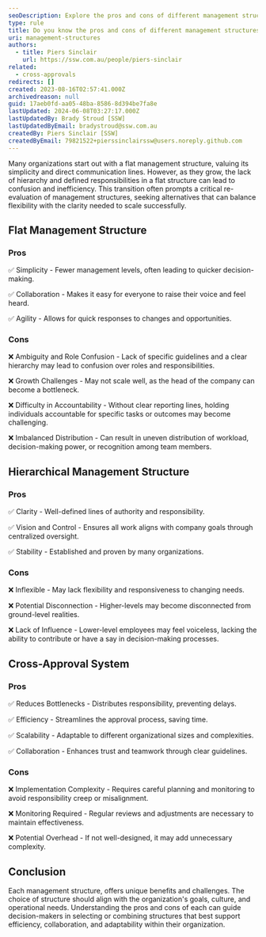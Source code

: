 ```yaml
---
seoDescription: Explore the pros and cons of different management structures, including flat, hierarchical, and cross-approval systems, to determine which approach best suits your organization's goals and needs.
type: rule
title: Do you know the pros and cons of different management structures?
uri: management-structures
authors:
  - title: Piers Sinclair
    url: https://ssw.com.au/people/piers-sinclair
related:
  - cross-approvals
redirects: []
created: 2023-08-16T02:57:41.000Z
archivedreason: null
guid: 17aeb0fd-aa05-48ba-8586-8d394be7fa8e
lastUpdated: 2024-06-08T03:27:17.000Z
lastUpdatedBy: Brady Stroud [SSW]
lastUpdatedByEmail: bradystroud@ssw.com.au
createdBy: Piers Sinclair [SSW]
createdByEmail: 79821522+pierssinclairssw@users.noreply.github.com
---
```


Many organizations start out with a flat management structure, valuing its simplicity and direct communication lines. However, as they grow, the lack of hierarchy and defined responsibilities in a flat structure can lead to confusion and inefficiency. This transition often prompts a critical re-evaluation of management structures, seeking alternatives that can balance flexibility with the clarity needed to scale successfully.

## Flat Management Structure

### Pros

✅ Simplicity - Fewer management levels, often leading to quicker decision-making.

✅ Collaboration - Makes it easy for everyone to raise their voice and feel heard.

✅ Agility - Allows for quick responses to changes and opportunities.

### Cons

❌ Ambiguity and Role Confusion - Lack of specific guidelines and a clear hierarchy may lead to confusion over roles and responsibilities.

❌ Growth Challenges - May not scale well, as the head of the company can become a bottleneck.

❌ Difficulty in Accountability - Without clear reporting lines, holding individuals accountable for specific tasks or outcomes may become challenging.

❌ Imbalanced Distribution - Can result in uneven distribution of workload, decision-making power, or recognition among team members.

## Hierarchical Management Structure

### Pros

✅ Clarity - Well-defined lines of authority and responsibility.

✅ Vision and Control - Ensures all work aligns with company goals through centralized oversight.

✅ Stability - Established and proven by many organizations.

### Cons

❌ Inflexible - May lack flexibility and responsiveness to changing needs.

❌ Potential Disconnection - Higher-levels may become disconnected from ground-level realities.

❌ Lack of Influence - Lower-level employees may feel voiceless, lacking the ability to contribute or have a say in decision-making processes.

## Cross-Approval System

### Pros

✅ Reduces Bottlenecks - Distributes responsibility, preventing delays.

✅ Efficiency - Streamlines the approval process, saving time.

✅ Scalability - Adaptable to different organizational sizes and complexities.

✅ Collaboration - Enhances trust and teamwork through clear guidelines.

### Cons

❌ Implementation Complexity - Requires careful planning and monitoring to avoid responsibility creep or misalignment.

❌ Monitoring Required - Regular reviews and adjustments are necessary to maintain effectiveness.

❌ Potential Overhead - If not well-designed, it may add unnecessary complexity.

## Conclusion

Each management structure, offers unique benefits and challenges. The choice of structure should align with the organization's goals, culture, and operational needs. Understanding the pros and cons of each can guide decision-makers in selecting or combining structures that best support efficiency, collaboration, and adaptability within their organization.
